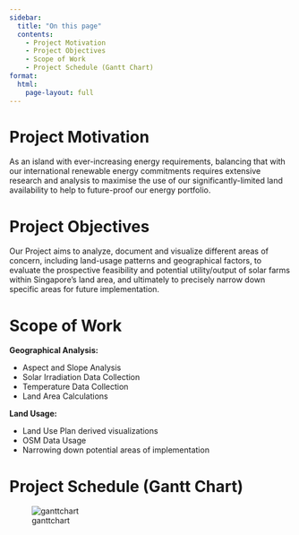 ```yaml
---
sidebar:
  title: "On this page"
  contents:
    - Project Motivation
    - Project Objectives
    - Scope of Work
    - Project Schedule (Gantt Chart)
format:
  html:
    page-layout: full
---
```


# Project Motivation

As an island with ever-increasing energy requirements, balancing that with our international renewable energy commitments requires extensive research and analysis to maximise the use of our significantly-limited land availability to help to future-proof our energy portfolio.

# Project Objectives

Our Project aims to analyze, document and visualize different areas of concern, including land-usage patterns and geographical factors, to evaluate the prospective feasibility and potential utility/output of solar farms within Singapore's land area, and ultimately to precisely narrow down specific areas for future implementation. 

# Scope of Work

**Geographical Analysis:**

* Aspect and Slope Analysis
* Solar Irradiation Data Collection
* Temperature Data Collection
* Land Area Calculations

**Land Usage:**

* Land Use Plan derived visualizations
* OSM Data Usage
* Narrowing down potential areas of implementation

# Project Schedule (Gantt Chart)

![ganttchart](ganttChart.jpg)